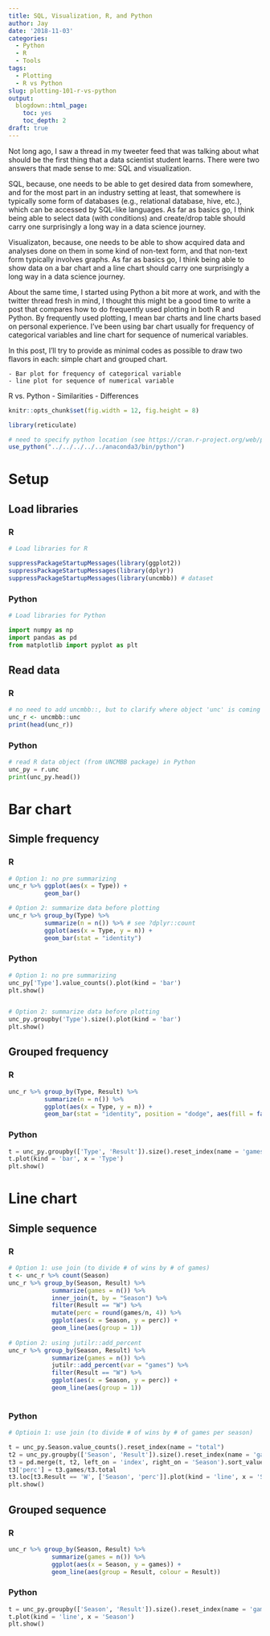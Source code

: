 ```yaml
---
title: SQL, Visualization, R, and Python
author: Jay
date: '2018-11-03'
categories:
  - Python
  - R
  - Tools
tags:
  - Plotting
  - R vs Python
slug: plotting-101-r-vs-python
output:
  blogdown::html_page:
    toc: yes
    toc_depth: 2
draft: true
---
```


Not long ago, I saw a thread in my tweeter feed that was talking about what should be the first thing that a data scientist student learns. There were two answers that made sense to me: SQL and visualization. 

SQL, because, one needs to be able to get desired data from somewhere, and for the most part in an industry setting at least, that somewhere is typically some form of databases (e.g., relational database, hive, etc.), which can be accessed by SQL-like languages. As far as basics go, I think being able to select data (with conditions) and create/drop table should carry one surprisingly a long way in a data science journey.

Visualizaton, because, one needs to be able to show acquired data and analyses done on them in some kind of non-text form, and that non-text form typically involves graphs. As far as basics go, I think being able to show data on a bar chart and a line chart should carry one surprisingly a long way in a data science journey.

About the same time, I started using Python a bit more at work, and with the twitter thread fresh in mind, I thought this might be a good time to write a post that compares how to do frequently used plotting in both R and Python. By frequently used plotting, I mean bar charts and line charts based on personal experience. I've been using bar chart usually for frequency of categorical variables and line chart for sequence of numerical variables.  


In this post, I'll try to provide as minimal codes as possible to draw two flavors in each: simple chart and grouped chart. 

    - Bar plot for frequency of categorical variable
    - line plot for sequence of numerical variable

R vs. Python
    - Similarities
    - Differences
    
```r
knitr::opts_chunk$set(fig.width = 12, fig.height = 8)

library(reticulate)

# need to specify python location (see https://cran.r-project.org/web/packages/reticulate/vignettes/r_markdown.html)
use_python("../../../../../anaconda3/bin/python")

```

# Setup
## Load libraries
### R
```r
# Load libraries for R

suppressPackageStartupMessages(library(ggplot2))
suppressPackageStartupMessages(library(dplyr))
suppressPackageStartupMessages(library(uncmbb)) # dataset

```

### Python

```python

# Load libraries for Python

import numpy as np
import pandas as pd
from matplotlib import pyplot as plt
```

## Read data

### R

```r
# no need to add uncmbb::, but to clarify where object 'unc' is coming from
unc_r <- uncmbb::unc 
print(head(unc_r))

```

### Python

```python

# read R data object (from UNCMBB package) in Python
unc_py = r.unc
print(unc_py.head())

```


# Bar chart

## Simple frequency
### R
```r

# Option 1: no pre summarizing
unc_r %>% ggplot(aes(x = Type)) +
          geom_bar()

# Option 2: summarize data before plotting
unc_r %>% group_by(Type) %>%
          summarize(n = n()) %>% # see ?dplyr::count
          ggplot(aes(x = Type, y = n)) +
          geom_bar(stat = "identity")


```

### Python

```python
# Option 1: no pre summarizing
unc_py['Type'].value_counts().plot(kind = 'bar')
plt.show()


# Option 2: summarize data before plotting
unc_py.groupby('Type').size().plot(kind = 'bar')
plt.show()

```

## Grouped frequency
### R
```r
unc_r %>% group_by(Type, Result) %>%
          summarize(n = n()) %>%
          ggplot(aes(x = Type, y = n)) +
          geom_bar(stat = "identity", position = "dodge", aes(fill = factor(Result)))

```

### Python

```python
t = unc_py.groupby(['Type', 'Result']).size().reset_index(name = 'games').pivot('Type', 'Result', 'games').reset_index()
t.plot(kind = 'bar', x = 'Type')
plt.show()
```


# Line chart
## Simple sequence
### R
```r
# Option 1: use join (to divide # of wins by # of games)
t <- unc_r %>% count(Season)
unc_r %>% group_by(Season, Result) %>%
            summarize(games = n()) %>%
            inner_join(t, by = "Season") %>%
            filter(Result == "W") %>%
            mutate(perc = round(games/n, 4)) %>%
            ggplot(aes(x = Season, y = perc)) + 
            geom_line(aes(group = 1))
    
# Option 2: using jutilr::add_percent
unc_r %>% group_by(Season, Result) %>%
            summarize(games = n()) %>%
            jutilr::add_percent(var = "games") %>% 
            filter(Result == "W") %>%
            ggplot(aes(x = Season, y = perc)) + 
            geom_line(aes(group = 1))
    
```

### Python

```python

# Optioin 1: use join (to divide # of wins by # of games per season)

t = unc_py.Season.value_counts().reset_index(name = "total")
t2 = unc_py.groupby(['Season', 'Result']).size().reset_index(name = 'games')
t3 = pd.merge(t, t2, left_on = 'index', right_on = 'Season').sort_values('Season')
t3['perc'] = t3.games/t3.total
t3.loc[t3.Result == 'W', ['Season', 'perc']].plot(kind = 'line', x = 'Season', y = 'perc')
plt.show()


```


## Grouped sequence 
### R
```r
unc_r %>% group_by(Season, Result) %>%
            summarize(games = n()) %>%
            ggplot(aes(x = Season, y = games)) + 
            geom_line(aes(group = Result, colour = Result))

```

### Python

```python

t = unc_py.groupby(['Season', 'Result']).size().reset_index(name = 'games').pivot('Season', 'Result', 'games').reset_index()
t.plot(kind = 'line', x = 'Season')
plt.show()


```